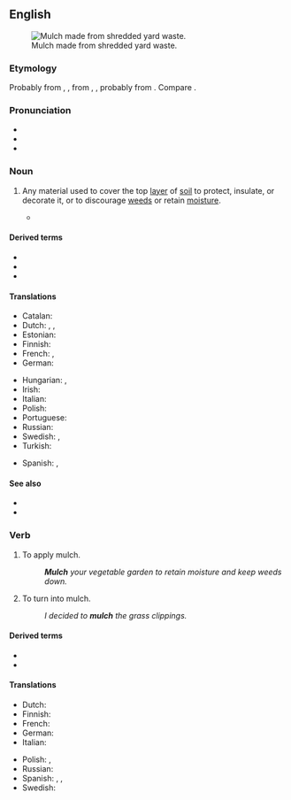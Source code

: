 {{also|Mulch}}
==English==
{{wikipedia}}
[[Image:Mulch shredded yard waste.JPG|thumb|right|Mulch made from shredded yard waste.]]

===Etymology===
Probably from {{inh|en|enm|melsche}}, {{m|enm|molsh||soft}}, from {{inh|en|ang|melsc}}, {{m|ang|milisc||mellow; mild; sweet|lit=honeyed}}, probably from {{inh|en|gem-pro|*mili||honey}}. Compare {{cog|is|milska||a honeyed beverage}}.

===Pronunciation===
* {{IPA|en|/mʌltʃ/}}
* {{audio|en|LL-Q1860 (eng)-Vealhurl-mulch.wav |Audio (UK)}}
* {{rhymes|en|ʌltʃ|s=1}}

===Noun===
{{en-noun|~}}

# {{lb|en|agriculture|horticulture}} Any material used to cover the top [[layer]] of [[soil]] to protect, insulate, or decorate it, or to discourage [[weed]]s or retain [[moisture]].
#: {{ux|en|An organic '''mulch''' is a '''mulch''' made of natural substances such as leaves or grass clippings.}}
#* {{quote-journal|en|date=2022 March 9|author=Paul Clifton|title=Network News: Salisbury crash: slippery rails caused by autumn leaves|journal=RAIL|issue=952|page=12|text=An interim report by investigators from the Rail Accident Investigation Branch found extensive evidence of crushed leaf '''mulch''' on the railhead at many sites on the approach to Salisbury Tunnel Junction.}}

====Derived terms====
* {{l|en|inorganic mulch}}
* {{l|en|mulch depth}}
* {{l|en|organic mulch}}

====Translations====
{{trans-top|shredded matter for covering the soil}}
* Catalan: {{t|ca|encoixinat|m}}
* Dutch: {{t|nl|mulch}}, {{t+|nl|muls}}, {{t|nl|bodembedekking}}
* Estonian: {{t|et|multš}}
* Finnish: {{t|fi|lehtikate}}
* French: {{t+|fr|paillis|m}}, {{t+|fr|paillage|m}}
* German: {{t+|de|Mulch|m}}
{{trans-mid}}
* Hungarian: {{t|hu|mulcs}}, {{t|hu|talajtakarás}}
* Irish: {{t|ga|móta|m}}
* Italian: {{t+|it|pacciame|m}}
* Polish: {{t+|pl|mulcz|m}}
* Portuguese: {{t+|pt|manta|f}}
* Russian: {{t+|ru|му́льча|f}}
* Swedish: {{t|sv|komposttäckning}}, {{t|sv|täckmedel|n}}
* Turkish: {{t+|tr|malç}}
{{trans-bottom}}

{{checktrans-top}}
* Spanish: {{t+check|es|capote|m}}, {{t-check|es|mantillo|m}}
{{trans-mid}}
{{trans-bottom}}

====See also====
* {{l|en|compost}}
* {{l|en|humus}}

===Verb===
{{en-verb}}

# {{lb|en|agriculture}} To apply mulch.
#: '''''Mulch''' your vegetable garden to retain moisture and keep weeds down.''
# {{lb|en|agriculture}} To turn into mulch.
#: ''I decided to '''mulch''' the grass clippings.''

====Derived terms====
* {{l|en|mulcher}}
* {{l|en|mulching mower}}

====Translations====
{{trans-top|to apply mulch}}
* Dutch: {{t|nl|mulchen}}
* Finnish: {{t|fi|[[peittää]] [[lehtikate|lehtikatteella]]}}
* French: {{t+|fr|pailler}}
* German: {{t+|de|mulchen}}
* Italian: {{t|it|pacciamare}}
{{trans-mid}}
* Polish: {{t+|pl|mulczować|impf}}, {{t+|pl|zmulczować|pf}}
* Russian: {{t+|ru|мульчи́ровать|impf|pf}}
* Spanish: {{t|es|[[cubrir]] [[con]] [[capote]]}}, {{t|es|[[cubrir]] [[con]] [[manitllo]]}}, {{t+|es|abonar}}
* Swedish: {{t+|sv|täcka}}
{{trans-bottom}}